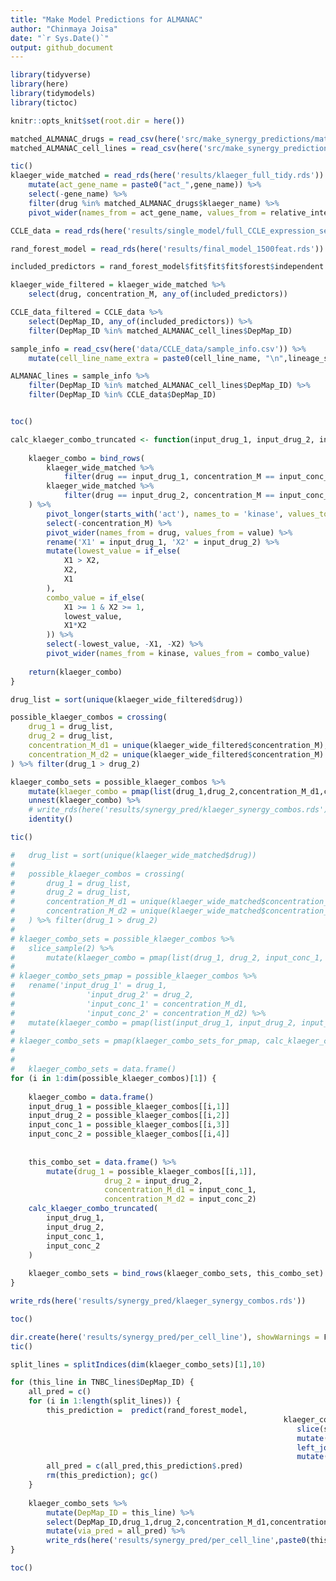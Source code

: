 ```yaml
---
title: "Make Model Predictions for ALMANAC"
author: "Chinmaya Joisa"
date: "`r Sys.Date()`"
output: github_document
---
```


```r
library(tidyverse)
library(here)
library(tidymodels)
library(tictoc)

knitr::opts_knit$set(root.dir = here())
```

```r
matched_ALMANAC_drugs = read_csv(here('src/make_synergy_predictions/matched_ALMANAC_drugs.csv'))
matched_ALMANAC_cell_lines = read_csv(here('src/make_synergy_predictions/matched_ALMANAC_cell_lines.csv'))

tic()
klaeger_wide_matched = read_rds(here('results/klaeger_full_tidy.rds')) %>%
	mutate(act_gene_name = paste0("act_",gene_name)) %>%
	select(-gene_name) %>% 
	filter(drug %in% matched_ALMANAC_drugs$klaeger_name) %>% 
	pivot_wider(names_from = act_gene_name, values_from = relative_intensity)

CCLE_data = read_rds(here('results/single_model/full_CCLE_expression_set_for_ML.rds'))

rand_forest_model = read_rds(here('results/final_model_1500feat.rds'))

included_predictors = rand_forest_model$fit$fit$fit$forest$independent.variable.names

klaeger_wide_filtered = klaeger_wide_matched %>%
	select(drug, concentration_M, any_of(included_predictors))

CCLE_data_filtered = CCLE_data %>%
	select(DepMap_ID, any_of(included_predictors)) %>% 
	filter(DepMap_ID %in% matched_ALMANAC_cell_lines$DepMap_ID)

sample_info = read_csv(here('data/CCLE_data/sample_info.csv')) %>%
	mutate(cell_line_name_extra = paste0(cell_line_name, "\n",lineage_subtype, "\n",lineage_sub_subtype))

ALMANAC_lines = sample_info %>% 
	filter(DepMap_ID %in% matched_ALMANAC_cell_lines$DepMap_ID) %>% 
	filter(DepMap_ID %in% CCLE_data$DepMap_ID)


toc()
```

```r

calc_klaeger_combo_truncated <- function(input_drug_1, input_drug_2, input_conc_1, input_conc_2) {
	
	klaeger_combo = bind_rows(
		klaeger_wide_matched %>% 
			filter(drug == input_drug_1, concentration_M == input_conc_1),
		klaeger_wide_matched %>% 
			filter(drug == input_drug_2, concentration_M == input_conc_2)
	) %>% 
		pivot_longer(starts_with('act'), names_to = 'kinase', values_to = 'value') %>% 
		select(-concentration_M) %>%
		pivot_wider(names_from = drug, values_from = value) %>% 
		rename('X1' = input_drug_1, 'X2' = input_drug_2) %>% 
		mutate(lowest_value = if_else(
			X1 > X2,
			X2,
			X1
		),
		combo_value = if_else(
			X1 >= 1 & X2 >= 1, 
			lowest_value,
			X1*X2
		)) %>% 
		select(-lowest_value, -X1, -X2) %>% 
		pivot_wider(names_from = kinase, values_from = combo_value)
	
	return(klaeger_combo)
}

drug_list = sort(unique(klaeger_wide_filtered$drug))

possible_klaeger_combos = crossing(
	drug_1 = drug_list,
	drug_2 = drug_list,
	concentration_M_d1 = unique(klaeger_wide_filtered$concentration_M),
	concentration_M_d2 = unique(klaeger_wide_filtered$concentration_M)
) %>% filter(drug_1 > drug_2)

klaeger_combo_sets = possible_klaeger_combos %>% 
	mutate(klaeger_combo = pmap(list(drug_1,drug_2,concentration_M_d1,concentration_M_d2),calc_klaeger_combo_truncated)) %>%
	unnest(klaeger_combo) %>%
	# write_rds(here('results/synergy_pred/klaeger_synergy_combos.rds'), compress = 'gz')
	identity()

```

```r

tic()

# 	drug_list = sort(unique(klaeger_wide_matched$drug))
# 	
# 	possible_klaeger_combos = crossing(
# 		drug_1 = drug_list,
# 		drug_2 = drug_list,
# 		concentration_M_d1 = unique(klaeger_wide_matched$concentration_M),
# 		concentration_M_d2 = unique(klaeger_wide_matched$concentration_M)
# 	) %>% filter(drug_1 > drug_2)
# 	
# klaeger_combo_sets = possible_klaeger_combos %>% 
# 	slice_sample(2) %>% 
# 		mutate(klaeger_combo = pmap(list(drug_1, drug_2, input_conc_1, input_conc_2), calc_klaeger_combo_truncated))
# 	
# klaeger_combo_sets_pmap = possible_klaeger_combos %>% 
# 	rename('input_drug_1' = drug_1,
# 				 'input_drug_2' = drug_2,
# 				 'input_conc_1' = concentration_M_d1,
# 				 'input_conc_2' = concentration_M_d2) %>% 
# 	mutate(klaeger_combo = pmap(list(input_drug_1, input_drug_2, input_conc_1, input_conc_2), calc_klaeger_combo_truncated))
# 
# klaeger_combo_sets = pmap(klaeger_combo_sets_for_pmap, calc_klaeger_combo_truncated)
# 	
# 
# 	klaeger_combo_sets = data.frame()
for (i in 1:dim(possible_klaeger_combos)[1]) {
	
	klaeger_combo = data.frame()
	input_drug_1 = possible_klaeger_combos[[i,1]]
	input_drug_2 = possible_klaeger_combos[[i,2]]
	input_conc_1 = possible_klaeger_combos[[i,3]]
	input_conc_2 = possible_klaeger_combos[[i,4]]
	
	
	this_combo_set = data.frame() %>% 
		mutate(drug_1 = possible_klaeger_combos[[i,1]],
					 drug_2 = input_drug_2,
					 concentration_M_d1 = input_conc_1, 
					 concentration_M_d2 = input_conc_2)
	calc_klaeger_combo_truncated(
		input_drug_1,
		input_drug_2,
		input_conc_1,
		input_conc_2
	) 
	
	klaeger_combo_sets = bind_rows(klaeger_combo_sets, this_combo_set)
}	

write_rds(here('results/synergy_pred/klaeger_synergy_combos.rds'))

toc()
```


```r
dir.create(here('results/synergy_pred/per_cell_line'), showWarnings = F)
tic()

split_lines = splitIndices(dim(klaeger_combo_sets)[1],10)

for (this_line in TNBC_lines$DepMap_ID) {
	all_pred = c()
	for (i in 1:length(split_lines)) {
		this_prediction =  predict(rand_forest_model,
															 klaeger_combo_sets %>%
															 	slice(split_lines[[i]]) %>%
															 	mutate(DepMap_ID = this_line) %>%
															 	left_join(CCLE_data_filtered) %>%
															 	mutate(klaeger_conc = NA, imputed_viability = NA,depmap_id = NA,drug=NA))
		all_pred = c(all_pred,this_prediction$.pred)
		rm(this_prediction); gc()
	}
	
	klaeger_combo_sets %>%
		mutate(DepMap_ID = this_line) %>%	
		select(DepMap_ID,drug_1,drug_2,concentration_M_d1,concentration_M_d2) %>%
		mutate(via_pred = all_pred) %>%
		write_rds(here('results/synergy_pred/per_cell_line',paste0(this_line,'.rds')), compress = 'gz')
}

toc()
```